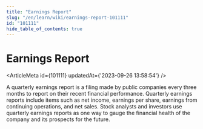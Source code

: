 ```yaml
---
title: "Earnings Report"
slug: "/en/learn/wiki/earnings-report-101111"
id: "101111"
hide_table_of_contents: true
---
```



# Earnings Report

<ArticleMeta id={101111} updatedAt={'2023-09-26 13:58:54'} />
<div className='border-solid border-b border-t-0 my-4 border-[var(--ifm-color-gray-300)]' />

A quarterly earnings report is a filing made by public companies every three months to report on their recent financial performance. Quarterly earnings reports include items such as net income, earnings per share, earnings from continuing operations, and net sales. Stock analysts and investors use quarterly earnings reports as one way to gauge the financial health of the company and its prospects for the future.
